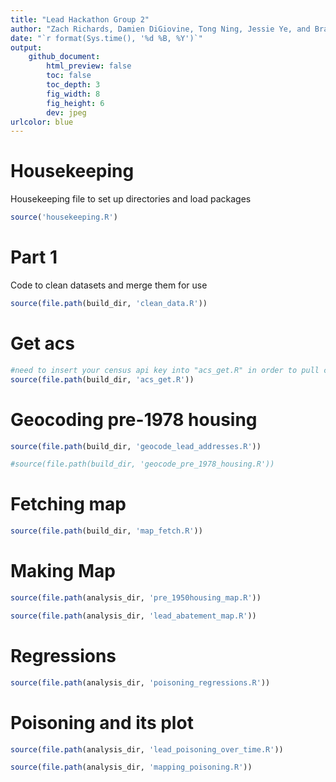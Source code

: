 ```yaml
---
title: "Lead Hackathon Group 2"
author: "Zach Richards, Damien DiGiovine, Tong Ning, Jessie Ye, and Bravo Nie"
date: "`r format(Sys.time(), '%d %B, %Y')`"
output: 
    github_document:
        html_preview: false
        toc: false
        toc_depth: 3
        fig_width: 8
        fig_height: 6
        dev: jpeg
urlcolor: blue
---
```


# Housekeeping
Housekeeping file to set up directories and load packages

```r
source('housekeeping.R')
```

# Part 1
Code to clean datasets and merge them for use

```r
source(file.path(build_dir, 'clean_data.R'))
```

# Get acs

```r
#need to insert your census api key into "acs_get.R" in order to pull census data and run maps
source(file.path(build_dir, 'acs_get.R'))
```

# Geocoding pre-1978 housing
```r
source(file.path(build_dir, 'geocode_lead_addresses.R'))
```

```r
#source(file.path(build_dir, 'geocode_pre_1978_housing.R'))
```


# Fetching map

```r
source(file.path(build_dir, 'map_fetch.R'))
```

# Making Map

```r
source(file.path(analysis_dir, 'pre_1950housing_map.R'))
```

```r
source(file.path(analysis_dir, 'lead_abatement_map.R'))
```

# Regressions
```r
source(file.path(analysis_dir, 'poisoning_regressions.R'))
```

# Poisoning and its plot
```r
source(file.path(analysis_dir, 'lead_poisoning_over_time.R'))
```

```r
source(file.path(analysis_dir, 'mapping_poisoning.R'))
```
